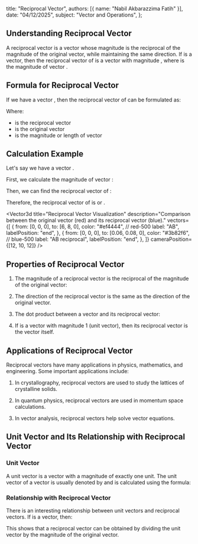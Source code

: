 
  title: "Reciprocal Vector",
  authors: [{ name: "Nabil Akbarazzima Fatih" }],
  date: "04/12/2025",
  subject: "Vector and Operations",
};

## Understanding Reciprocal Vector

A reciprocal vector is a vector whose magnitude is the reciprocal of the magnitude of the original vector, while maintaining the same direction. If <InlineMath math="\vec{v}" /> is a vector, then the reciprocal vector of <InlineMath math="\vec{v}" /> is a vector with magnitude <InlineMath math="\frac{1}{|\vec{v}|}" />, where <InlineMath math="|\vec{v}|" /> is the magnitude of vector <InlineMath math="\vec{v}" />.

## Formula for Reciprocal Vector

If we have a vector <InlineMath math="\vec{v}" />, then the reciprocal vector of <InlineMath math="\vec{v}" /> can be formulated as:

<BlockMath math="\vec{v}_{\text{reciprocal}} = \frac{1}{|\vec{v}|^2} \cdot \vec{v}" />

Where:

- <InlineMath math="\vec{v}_{\text{reciprocal}}" /> is the reciprocal vector
- <InlineMath math="\vec{v}" /> is the original vector
- <InlineMath math="|\vec{v}|" /> is the magnitude or length of vector <InlineMath math="\vec{v}" />

## Calculation Example

Let's say we have a vector <InlineMath math="\overrightarrow{AB} = 6\mathbf{i} + 8\mathbf{j}" />.

First, we calculate the magnitude of vector <InlineMath math="\overrightarrow{AB}" />:

<BlockMath math="|\overrightarrow{AB}| = \sqrt{6^2 + 8^2} = \sqrt{36 + 64} = \sqrt{100} = 10" />

Then, we can find the reciprocal vector of <InlineMath math="\overrightarrow{AB}" />:

<BlockMath math="\overrightarrow{AB}_{\text{reciprocal}} = \frac{1}{|\overrightarrow{AB}|^2} \cdot \overrightarrow{AB} = \frac{1}{10^2} \cdot (6\mathbf{i} + 8\mathbf{j}) = \frac{1}{100} (6\mathbf{i} + 8\mathbf{j})" />

Therefore, the reciprocal vector of <InlineMath math="\overrightarrow{AB}" /> is <InlineMath math="\frac{1}{100}(6\mathbf{i} + 8\mathbf{j})" /> or <InlineMath math="0.06\mathbf{i} + 0.08\mathbf{j}" />.

<Vector3d
  title="Reciprocal Vector Visualization"
  description="Comparison between the original vector (red) and its reciprocal vector (blue)."
  vectors={[
    {
      from: [0, 0, 0],
      to: [6, 8, 0],
      color: "#ef4444", // red-500
      label: "AB",
      labelPosition: "end",
    },
    {
      from: [0, 0, 0],
      to: [0.06, 0.08, 0],
      color: "#3b82f6", // blue-500
      label: "AB reciprocal",
      labelPosition: "end",
    },
  ]}
  cameraPosition={[12, 10, 12]}
/>

## Properties of Reciprocal Vector

1. The magnitude of a reciprocal vector is the reciprocal of the magnitude of the original vector:

   <BlockMath math="|\vec{v}_{\text{reciprocal}}| = \frac{1}{|\vec{v}|}" />

2. The direction of the reciprocal vector is the same as the direction of the original vector.

3. The dot product between a vector and its reciprocal vector:

   <BlockMath math="\vec{v} \cdot \vec{v}_{\text{reciprocal}} = 1" />

4. If <InlineMath math="\vec{v}" /> is a vector with magnitude 1 (unit vector), then its reciprocal vector is the vector itself.

## Applications of Reciprocal Vector

Reciprocal vectors have many applications in physics, mathematics, and engineering. Some important applications include:

1. In crystallography, reciprocal vectors are used to study the lattices of crystalline solids.

2. In quantum physics, reciprocal vectors are used in momentum space calculations.

3. In vector analysis, reciprocal vectors help solve vector equations.

## Unit Vector and Its Relationship with Reciprocal Vector

### Unit Vector

A unit vector is a vector with a magnitude of exactly one unit. The unit vector of a vector <InlineMath math="\vec{v}" /> is usually denoted by <InlineMath math="\hat{v}" /> and is calculated using the formula:

<BlockMath math="\hat{v} = \frac{\vec{v}}{|\vec{v}|}" />

<div className="mt-4">
  <Vector3d
    title="Comparison of Original Vector and Unit Vector"
    description="Original vector (green) and its corresponding unit vector (purple)."
    vectors={[
      {
        from: [0, 0, 0],
        to: [6, 8, 0],
        color: "#22c55e", // green-500
        label: "v",
        labelPosition: "end",
      },
      {
        from: [0, 0, 0],
        to: [0.6, 0.8, 0],
        color: "#8b5cf6", // violet-500
        label: "v̂ (unit)",
        labelPosition: "end",
      },
    ]}
    cameraPosition={[12, 10, 12]}
  />
</div>

### Relationship with Reciprocal Vector

There is an interesting relationship between unit vectors and reciprocal vectors. If <InlineMath math="\vec{v}" /> is a vector, then:

<BlockMath math="\vec{v}_{\text{reciprocal}} = \frac{\hat{v}}{|\vec{v}|}" />

This shows that a reciprocal vector can be obtained by dividing the unit vector by the magnitude of the original vector.
